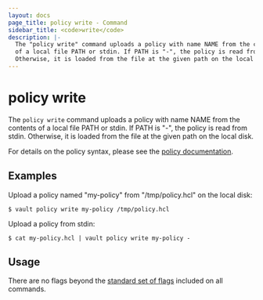 ```yaml
---
layout: docs
page_title: policy write - Command
sidebar_title: <code>write</code>
description: |-
  The "policy write" command uploads a policy with name NAME from the contents
  of a local file PATH or stdin. If PATH is "-", the policy is read from stdin.
  Otherwise, it is loaded from the file at the given path on the local disk.
---
```


# policy write

The `policy write` command uploads a policy with name NAME from the contents of
a local file PATH or stdin. If PATH is "-", the policy is read from stdin.
Otherwise, it is loaded from the file at the given path on the local disk.

For details on the policy syntax, please see the [policy
documentation](/vault/docs/concepts/policies).

## Examples

Upload a policy named "my-policy" from "/tmp/policy.hcl" on the local disk:

```shell-session
$ vault policy write my-policy /tmp/policy.hcl
```

Upload a policy from stdin:

```shell-session
$ cat my-policy.hcl | vault policy write my-policy -
```

## Usage

There are no flags beyond the [standard set of flags](/vault/docs/commands)
included on all commands.
